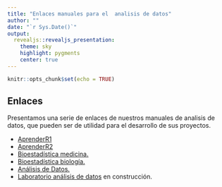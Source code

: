 ```yaml
---
title: "Enlaces manuales para el  analisis de datos"
author: ""
date: "`r Sys.Date()`"
output:
  revealjs::revealjs_presentation:
    theme: sky
    highlight: pygments
    center: true
---
```


```r
knitr::opts_chunk$set(echo = TRUE)
```

## Enlaces

Presentamos una serie de enlaces de nuestros manuales de analisis de datos, que pueden ser de utilidad para el desarrollo de sus proyectos.

* [AprenderR1](https://aprender-uib.github.io/AprendeR1/)
* [AprenderR2](https://aprender-uib.github.io/AprendeR2/)
* [Bioestadística medicina.](https://aprender-uib.github.io/INREMDN/)
* [Bioestadística biología.](https://aprender-uib.github.io/MatesII/)
* [Análisis de Datos.](https://aprender-uib.github.io/AD/)
* [Laboratorio análisis de datos](https://ricuib.github.io/ApLabAD/) en construcción.
